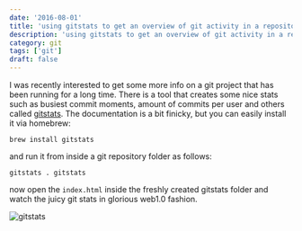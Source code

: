 ```yaml
---
date: '2016-08-01'
title: 'using gitstats to get an overview of git activity in a repository'
description: 'using gitstats to get an overview of git activity in a repository'
category: git
tags: ['git']
draft: false
---
```


I was recently interested to get some more info on a git project that has been running for a long time. There is a tool that creates some nice stats such as busiest commit moments, amount of commits per user and others called [gitstats](http://gitstats.sourceforge.net/). The documentation is a bit finicky, but you can easily install it via homebrew:

`brew install gitstats`

and run it from inside a git repository folder as follows:

`gitstats . gitstats`

now open the `index.html` inside the freshly created gitstats folder and watch the juicy git stats in glorious web1.0 fashion.

![gitstats](http://softwarepassion.s3.amazonaws.com/wp-content/uploads/gitstats_authors.png)
